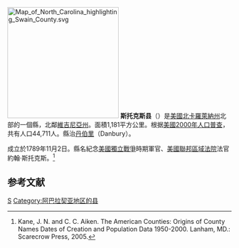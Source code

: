 {{noteTA
|T=zh-hans:斯托克斯县 (北卡罗来纳州);zh-hk:斯托克斯縣 (北卡羅萊納州);zh-tw:斯托克斯郡 (北卡羅萊納州);
|1=zh-hans:县;zh-hk:縣;zh-tw:郡;
}}


[[File:Map_of_North_Carolina_highlighting_Swain_County.svg|250px]]
'''斯托克斯县'''（{{lang-en|Swain County}}）是[[美國|美國]][[北卡羅萊納州|北卡羅萊納州]]北部的一個縣，北鄰[[維吉尼亞州|維吉尼亞州]]。面積1,181平方公里。根据[[美國2000年人口普查|美國2000年人口普查]]，共有人口44,711人。縣治[[丹伯里_(北卡羅萊納州)|丹伯里]]（Danbury）。

成立於1789年11月2日。縣名紀念[[美國獨立戰爭|美國獨立戰爭]]時期軍官、[[美國聯邦區域法院|美國聯邦區域法院]]法官約翰·斯托克斯。<ref>Kane, J. N. and C. C. Aiken. The American Counties: Origins of County Names Dates of Creation and Population Data 1950-2000. Lanham, MD.: Scarecrow Press, 2005.</ref>

== 参考文献 ==
<div class="references-small">
<references />
</div>

{{North Carolina}}
{{Authority Control}}
[[Category:北卡羅萊納州行政區劃|S]]
[[Category:阿巴拉契亚地区的县|Category:阿巴拉契亚地区的县]]